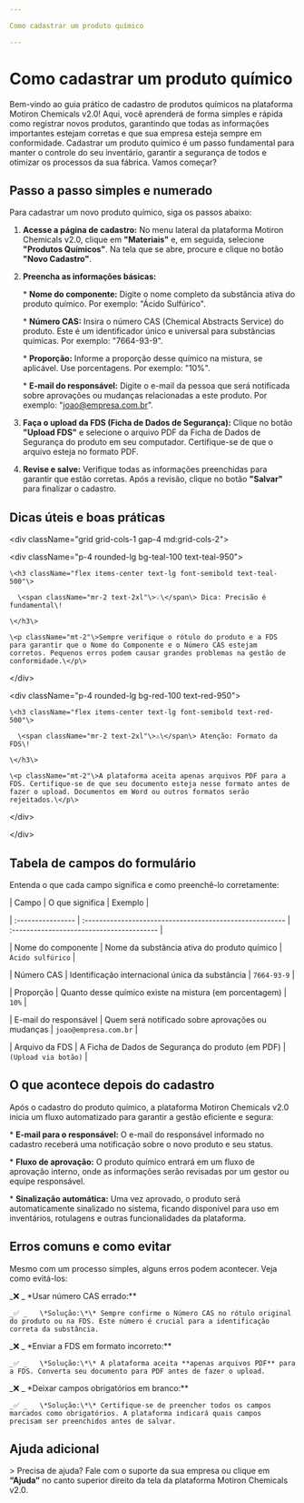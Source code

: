 ```yaml
---

Como cadastrar um produto químico

--- 
```


# Como cadastrar um produto químico

Bem-vindo ao guia prático de cadastro de produtos químicos na plataforma Motiron Chemicals v2.0\! Aqui, você aprenderá de forma simples e rápida como registrar novos produtos, garantindo que todas as informações importantes estejam corretas e que sua empresa esteja sempre em conformidade. Cadastrar um produto químico é um passo fundamental para manter o controle do seu inventário, garantir a segurança de todos e otimizar os processos da sua fábrica. Vamos começar?

## Passo a passo simples e numerado

Para cadastrar um novo produto químico, siga os passos abaixo:

1.  **Acesse a página de cadastro:** No menu lateral da plataforma Motiron Chemicals v2.0, clique em **"Materiais"** e, em seguida, selecione **"Produtos Químicos"**. Na tela que se abre, procure e clique no botão **"Novo Cadastro"**.

2.  **Preencha as informações básicas:**

    \*   **Nome do componente:** Digite o nome completo da substância ativa do produto químico. Por exemplo: "Ácido Sulfúrico".

    \*   **Número CAS:** Insira o número CAS (Chemical Abstracts Service) do produto. Este é um identificador único e universal para substâncias químicas. Por exemplo: "7664-93-9".

    \*   **Proporção:** Informe a proporção desse químico na mistura, se aplicável. Use porcentagens. Por exemplo: "10%".

    \*   **E-mail do responsável:** Digite o e-mail da pessoa que será notificada sobre aprovações ou mudanças relacionadas a este produto. Por exemplo: "[joao@empresa.com.br](mailto:joao@empresa.com.br)".

3.  **Faça o upload da FDS (Ficha de Dados de Segurança):** Clique no botão **"Upload FDS"** e selecione o arquivo PDF da Ficha de Dados de Segurança do produto em seu computador. Certifique-se de que o arquivo esteja no formato PDF.

4.  **Revise e salve:** Verifique todas as informações preenchidas para garantir que estão corretas. Após a revisão, clique no botão **"Salvar"** para finalizar o cadastro.

## Dicas úteis e boas práticas

\<div className="grid grid-cols-1 gap-4 md:grid-cols-2"\>

  \<div className="p-4 rounded-lg bg-teal-100 text-teal-950"\>

    \<h3 className="flex items-center text-lg font-semibold text-teal-500"\>

      \<span className="mr-2 text-2xl"\>💡\</span\> Dica: Precisão é fundamental\!

    \</h3\>

    \<p className="mt-2"\>Sempre verifique o rótulo do produto e a FDS para garantir que o Nome do Componente e o Número CAS estejam corretos. Pequenos erros podem causar grandes problemas na gestão de conformidade.\</p\>

  \</div\>

  \<div className="p-4 rounded-lg bg-red-100 text-red-950"\>

    \<h3 className="flex items-center text-lg font-semibold text-red-500"\>

      \<span className="mr-2 text-2xl"\>⚠️\</span\> Atenção: Formato da FDS\!

    \</h3\>

    \<p className="mt-2"\>A plataforma aceita apenas arquivos PDF para a FDS. Certifique-se de que seu documento esteja nesse formato antes de fazer o upload. Documentos em Word ou outros formatos serão rejeitados.\</p\>

  \</div\>

\</div\>

## Tabela de campos do formulário

Entenda o que cada campo significa e como preenchê-lo corretamente:

| Campo             | O que significa                                          | Exemplo                                   |

| :---------------- | :------------------------------------------------------- | :---------------------------------------- |

| Nome do componente | Nome da substância ativa do produto químico              | `Ácido sulfúrico`                         |

| Número CAS        | Identificação internacional única da substância          | `7664-93-9`                               |

| Proporção         | Quanto desse químico existe na mistura (em porcentagem) | `10%`                                     |

| E-mail do responsável | Quem será notificado sobre aprovações ou mudanças      | `joao@empresa.com.br`                     |

| Arquivo da FDS    | A Ficha de Dados de Segurança do produto (em PDF)        | `(Upload via botão)`                      |

## O que acontece depois do cadastro

Após o cadastro do produto químico, a plataforma Motiron Chemicals v2.0 inicia um fluxo automatizado para garantir a gestão eficiente e segura:

\*   **E-mail para o responsável:** O e-mail do responsável informado no cadastro receberá uma notificação sobre o novo produto e seu status.

\*   **Fluxo de aprovação:** O produto químico entrará em um fluxo de aprovação interno, onde as informações serão revisadas por um gestor ou equipe responsável.

\*   **Sinalização automática:** Uma vez aprovado, o produto será automaticamente sinalizado no sistema, ficando disponível para uso em inventários, rotulagens e outras funcionalidades da plataforma.

## Erros comuns e como evitar

Mesmo com um processo simples, alguns erros podem acontecer. Veja como evitá-los:

_❌ _   \*Usar número CAS errado:\*\*

    _✅ _   \*Solução:\*\* Sempre confirme o Número CAS no rótulo original do produto ou na FDS. Este número é crucial para a identificação correta da substância.

_❌ _   \*Enviar a FDS em formato incorreto:\*\*

    _✅ _   \*Solução:\*\* A plataforma aceita **apenas arquivos PDF** para a FDS. Converta seu documento para PDF antes de fazer o upload.

_❌ _   \*Deixar campos obrigatórios em branco:\*\*

    _✅ _   \*Solução:\*\* Certifique-se de preencher todos os campos marcados como obrigatórios. A plataforma indicará quais campos precisam ser preenchidos antes de salvar.

## Ajuda adicional

\> Precisa de ajuda? Fale com o suporte da sua empresa ou clique em **“Ajuda”** no canto superior direito da tela da plataforma Motiron Chemicals v2.0.